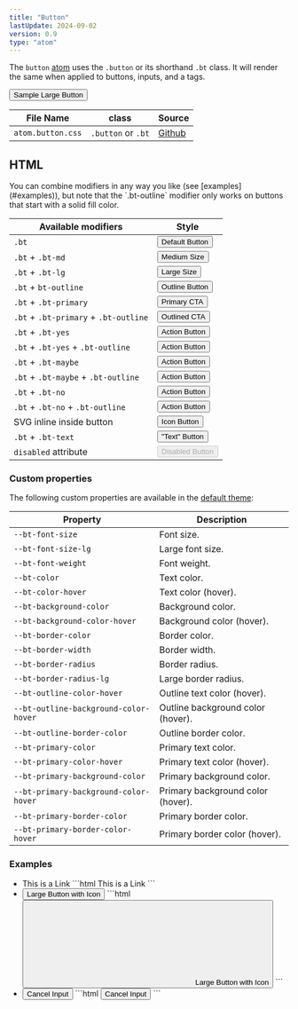 ```yaml
---
title: "Button"
lastUpdate: 2024-09-02
version: 0.9
type: "atom"
---
```



<section class="prose">

The `button` [atom](/docs/start#atoms) uses the `.button` or its shorthand `.bt` class. It will render the same when applied to buttons, inputs, and a tags.

<button class="bt bt-lg bt-primary">Sample Large Button</button>

<div class="docs_oversizedTable">

| File Name         | class              | Source      |
| ----------------- | ------------------ | ----------- |
| `atom.button.css` | `.button` or `.bt` | [Github][1] |

[1]: https://github.com/minimaldesign/mCSS/blob/main/src/styles/atom.button.css

</div>

</section>

## HTML

<section class="prose">

<Notice type="info">
  You can combine modifiers in any way you like (see [examples](#examples)), but
  note that the `.bt-outline` modifier only works on buttons that start with a
  solid fill color.
</Notice>

| Available modifiers                   | Style                                                                |
| ------------------------------------- | -------------------------------------------------------------------- |
| `.bt`                                 | <button class="bt">Default Button</button>                           |
| `.bt` + `.bt-md`                      | <button class="bt bt-md">Medium Size</button>                        |
| `.bt` + `.bt-lg`                      | <button class="bt bt-lg">Large Size</button>                         |
| `.bt` + `bt-outline`                  | <button class="bt bt-outline">Outline Button</button>                |
| `.bt` + `.bt-primary`                 | <button class="bt bt-primary">Primary CTA</button>                   |
| `.bt` + `.bt-primary` + `.bt-outline` | <button class="bt bt-primary bt-outline">Outlined CTA</button>       |
| `.bt` + `.bt-yes`                     | <button class="bt bt-yes">Action Button</button>                     |
| `.bt` + `.bt-yes` + `.bt-outline`     | <button class="bt bt-yes bt-outline">Action Button</button>          |
| `.bt` + `.bt-maybe`                   | <button class="bt bt-maybe">Action Button</button>                   |
| `.bt` + `.bt-maybe` + `.bt-outline`   | <button class="bt bt-maybe bt-outline">Action Button</button>        |
| `.bt` + `.bt-no`                      | <button class="bt bt-no">Action Button</button>                      |
| `.bt` + `.bt-no` + `.bt-outline`      | <button class="bt bt-no bt-outline">Action Button</button>           |
| SVG inline inside button              | <button class="bt"><Fragment set:html={arrow} />Icon Button</button> |
| `.bt` + `.bt-text`                    | <button class="bt bt-text">"Text" Button</button>                    |
| `disabled` attribute                  | <button class="bt" disabled>Disabled Button</button>                 |

### Custom properties

The following custom properties are available in the [default theme](/docs/themes):

| Property                              | Description                       |
| ------------------------------------- | --------------------------------- |
| `--bt-font-size`                      | Font size.                        |
| `--bt-font-size-lg`                   | Large font size.                  |
| `--bt-font-weight`                    | Font weight.                      |
| `--bt-color`                          | Text color.                       |
| `--bt-color-hover`                    | Text color (hover).               |
| `--bt-background-color`               | Background color.                 |
| `--bt-background-color-hover`         | Background color (hover).         |
| `--bt-border-color`                   | Border color.                     |
| `--bt-border-width`                   | Border width.                     |
| `--bt-border-radius`                  | Border radius.                    |
| `--bt-border-radius-lg`               | Large border radius.              |
| `--bt-outline-color-hover`            | Outline text color (hover).       |
| `--bt-outline-background-color-hover` | Outline background color (hover). |
| `--bt-outline-border-color`           | Outline border color.             |
| `--bt-primary-color`                  | Primary text color.               |
| `--bt-primary-color-hover`            | Primary text color (hover).       |
| `--bt-primary-background-color`       | Primary background color.         |
| `--bt-primary-background-color-hover` | Primary background color (hover). |
| `--bt-primary-border-color`           | Primary border color.             |
| `--bt-primary-border-color-hover`     | Primary border color (hover).     |

</section>

### Examples

<ul class="docs_examples">
  <li>
    <a class="bt">This is a Link</a>
    ```html
    <a class="bt">This is a Link</a>
    ```
  </li>
  <li>
    <button class="bt bt-lg bt-primary" type="button">
      <Fragment set:html={arrow} />
      Large Button with Icon
    </button>
    ```html
    <button class="bt bt-lg bt-primary" type="button">
      <svg>[…]</svg> Large Button with Icon
    </button>
    ```
  </li>
  <li>
    <input
      class="bt bt-md bt-no bt-outline"
      type="submit"
      value="Cancel Input"
    />
    ```html
    <input
      class="bt bt-md bt-no bt-outline"
      type="submit"
      value="Cancel Input"
    />
    ```
  </li>
</ul>
